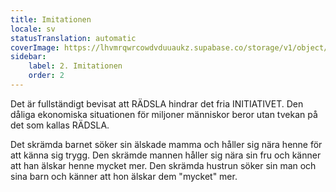 ```yaml
---
title: Imitationen
locale: sv
statusTranslation: automatic
coverImage: https://lhvmrqwrcowdvduuaukz.supabase.co/storage/v1/object/public/strapi-uploads/small_cover-educacion-fundamental.webp-2d51a7828a2b1309555be27f7e2a61a0.webp
sidebar:
    label: 2. Imitationen
    order: 2
---
```

Det är fullständigt bevisat att RÄDSLA hindrar det fria INITIATIVET. Den dåliga ekonomiska situationen för miljoner människor beror utan tvekan på det som kallas RÄDSLA.

Det skrämda barnet söker sin älskade mamma och håller sig nära henne för att känna sig trygg. Den skrämde mannen håller sig nära sin fru och känner att han älskar henne mycket mer. Den skrämda hustrun söker sin man och sina barn och känner att hon älskar dem "mycket" mer.
